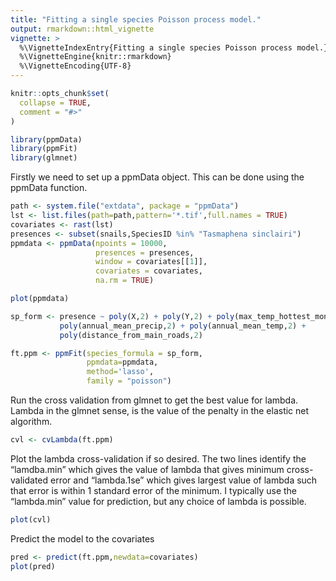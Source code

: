 ```yaml
---
title: "Fitting a single species Poisson process model."
output: rmarkdown::html_vignette
vignette: >
  %\VignetteIndexEntry{Fitting a single species Poisson process model.}
  %\VignetteEngine{knitr::rmarkdown}
  %\VignetteEncoding{UTF-8}
---
```


```r
knitr::opts_chunk$set(
  collapse = TRUE,
  comment = "#>"
)
```

```r
library(ppmData)
library(ppmFit)
library(glmnet)
```


Firstly we need to set up a ppmData object. This can be done using the ppmData function.

```r
path <- system.file("extdata", package = "ppmData")
lst <- list.files(path=path,pattern='*.tif',full.names = TRUE)
covariates <- rast(lst)
presences <- subset(snails,SpeciesID %in% "Tasmaphena sinclairi")
ppmdata <- ppmData(npoints = 10000,
                   presences = presences,
                   window = covariates[[1]],
                   covariates = covariates,
                   na.rm = TRUE)
```

```r
plot(ppmdata)
```

```r
sp_form <- presence ~ poly(X,2) + poly(Y,2) + poly(max_temp_hottest_month,2)+
           poly(annual_mean_precip,2) + poly(annual_mean_temp,2) +
           poly(distance_from_main_roads,2)

ft.ppm <- ppmFit(species_formula = sp_form,
                 ppmdata=ppmdata,
                 method='lasso',
                 family = "poisson")
```

Run the cross validation from glmnet to get the best value for lambda. Lambda in the glmnet sense, is the value of the penalty in the elastic net algorithm.
```r
cvl <- cvLambda(ft.ppm)
```

Plot the lambda cross-validation if so desired. The two lines identify the "lamdba.min" which gives the value of lambda that gives minimum cross-validated error and "lambda.1se" which gives largest value of lambda such that error is within 1 standard error of the minimum. I typically use the "lambda.min" value for prediction, but any choice of lambda is possible.
```r
plot(cvl)
```

Predict the model to the covariates 
```r
pred <- predict(ft.ppm,newdata=covariates)
plot(pred)
```

